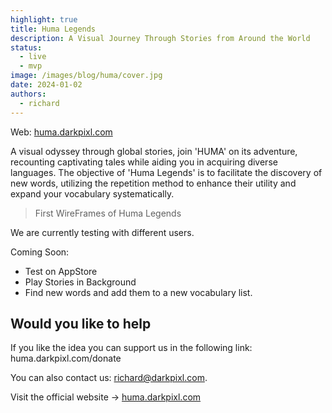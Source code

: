 ```yaml
---
highlight: true
title: Huma Legends
description: A Visual Journey Through Stories from Around the World
status:
  - live
  - mvp
image: /images/blog/huma/cover.jpg
date: 2024-01-02
authors:
  - richard
---
```


<Callout type="white">
  Web: <a href="https://huma.darkpixl.com" target="_blank">huma.darkpixl.com</a>
</Callout>

A visual odyssey through global stories, join 'HUMA' on its adventure, recounting captivating tales while
aiding you in acquiring diverse languages. The objective of 'Huma Legends' is to facilitate the discovery
of new words, utilizing the repetition method to enhance their utility and expand your vocabulary systematically.

<ImageBlog
  src="/images/blog/huma/huma-01.jpg"
  width="718"
  height="404"
  alt="Image"
/>
> First WireFrames of Huma Legends

We are currently testing with different users.

Coming Soon:

- Test on AppStore
- Play Stories in Background
- Find new words and add them to a new vocabulary list.

<ImageBlog
  src="/images/blog/huma/huma-02.jpg"
  width="718"
  height="404"
  alt="Image"
/>

## Would you like to help

If you like the idea you can support us in the following link: huma.darkpixl.com/donate

You can also contact us: richard@darkpixl.com.

<ImageBlog
  src="/images/blog/huma/huma-bg-complete.jpg"
  width="718"
  height="404"
  alt="Image"
/>

Visit the official website -> <a href="https://huma.darkpixl.com" target="_black">huma.darkpixl.com</a>
